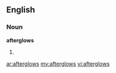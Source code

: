 ==English==
===Noun===
'''afterglows'''
#{{plural of|[[afterglow]]}}

[[ar:afterglows]]
[[my:afterglows]]
[[vi:afterglows]]